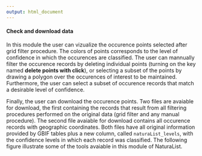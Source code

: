 ---
output: html_document
---

#### **Check and download data**

In this module the user can vizualize the occurence points selected after grid filter procedure. The colors of points corresponds to the level of confidence in which the occurences are classified. The user can mannually filter the occurence records by deleting individual points (turning on the key named **delete points with click**), or selecting a subset of the points by drawing a polygon over the occurences of interest to be maintained. Furthermore, the user can select a subset of occurence records that match a desirable level of confidence. 

Finally, the user can download the occurence points. Two files are avaiable for download, the first containing the records that result from all filtering procedures performed on the original data (grid filter and any manual procedure). The second file avaiable for download contains all occurence records with geographic coordinates. Both files have all original information provided by GBIF tables plus a new column, called `naturaList_levels`, with the confidence levels in which each record was classified. The following figure illustrate some of the tools avaiable in this module of NaturaList. 
